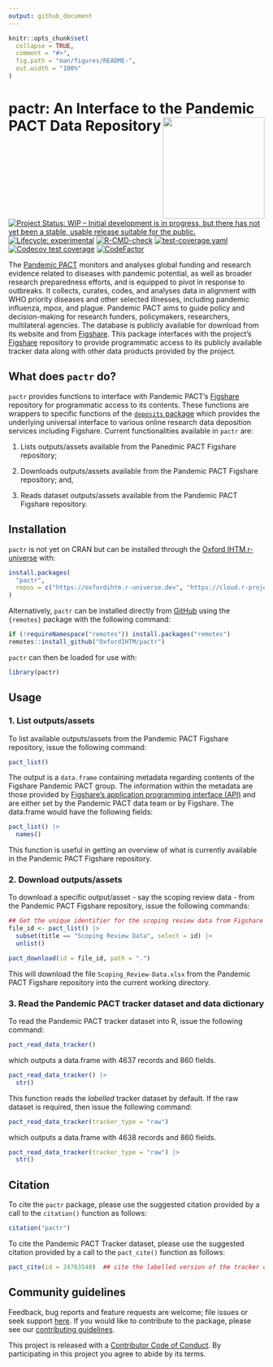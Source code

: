 ```yaml
---
output: github_document
---
```


<!-- README.md is generated from README.Rmd. Please edit that file -->

```r
knitr::opts_chunk$set(
  collapse = TRUE,
  comment = "#>",
  fig.path = "man/figures/README-",
  out.width = "100%"
)
```

# pactr: An Interface to the Pandemic PACT Data Repository <img src='man/figures/logo.png' width='200px' align='right' />

<!-- badges: start -->
[![Project Status: WIP – Initial development is in progress, but there has not yet been a stable, usable release suitable for the public.](https://www.repostatus.org/badges/latest/wip.svg)](https://www.repostatus.org/#wip)
[![Lifecycle: experimental](https://img.shields.io/badge/lifecycle-experimental-orange.svg)](https://lifecycle.r-lib.org/articles/stages.html#experimental)
[![R-CMD-check](https://github.com/OxfordIHTM/pactr/actions/workflows/R-CMD-check.yaml/badge.svg)](https://github.com/OxfordIHTM/pactr/actions/workflows/R-CMD-check.yaml)
[![test-coverage.yaml](https://github.com/OxfordIHTM/pactr/actions/workflows/test-coverage.yaml/badge.svg)](https://github.com/OxfordIHTM/pactr/actions/workflows/test-coverage.yaml)
[![Codecov test coverage](https://codecov.io/gh/OxfordIHTM/pactr/branch/main/graph/badge.svg)](https://app.codecov.io/gh/OxfordIHTM/pactr?branch=main)
[![CodeFactor](https://www.codefactor.io/repository/github/OxfordIHTM/pactr/badge)](https://www.codefactor.io/repository/github/OxfordIHTM/pactr)
<!-- badges: end -->

The [Pandemic PACT](https://www.pandemicpact.org/) monitors and analyses global funding and research evidence related to diseases with pandemic potential, as well as broader research preparedness efforts, and is equipped to pivot in response to outbreaks. It collects, curates, codes, and analyses data in alignment with WHO priority diseases and other selected illnesses, including pandemic influenza, mpox, and plague. Pandemic PACT aims to guide policy and decision-making for research funders, policymakers, researchers, multilateral agencies. The database is publicly available for download from its website and from [Figshare](https://portal.sds.ox.ac.uk/pandemicpact). This package interfaces with the project's [Figshare](https://portal.sds.ox.ac.uk/pandemicpact) repository to provide programmatic access to its publicly available tracker data along with other data products provided by the project.

## What does `pactr` do?

`pactr` provides functions to interface with Pandemic PACT's [Figshare](https://portal.sds.ox.ac.uk/pandemicpact) repository for programmatic access to its contents. These functions are wrappers to specific functions of the [`deposits` package](https://docs.ropensci.org/deposits/index.html) which provides the underlying universal interface to various online research data deposition services including Figshare. Current functionalities available in `pactr` are:

1. Lists outputs/assets available from the Panedmic PACT Figshare repository;

2. Downloads outputs/assets available from the Pandemic PACT Figshare repository; and,

3. Reads dataset outputs/assets available from the Pandemic PACT Figshare repository.

## Installation

`pactr` is not yet on CRAN but can be installed through the [Oxford IHTM r-universe](https://oxfordihtm.r-universe.dev) with:

```R
install.packages(
  "pactr",
  repos = c("https://oxfordihtm.r-universe.dev", "https://cloud.r-project.org")
)
```

Alternatively, `pactr` can be installed directly from [GitHub](https://github.com/OxfordIHTM/pactr) using the `{remotes}` package with the following command:

```R
if (!requireNamespace("remotes")) install.packages("remotes")
remotes::install_github("OxfordIHTM/pactr")
```

`pactr` can then be loaded for use with:

```r
library(pactr)
```

## Usage

### 1. List outputs/assets

To list available outputs/assets from the Pandemic PACT Figshare repository, issue the following command:

```r
pact_list()
```

The output is a `data.frame` containing metadata regarding contents of the Figshare Pandemic PACT group. The information within the metadata are those provided by [Figshare's application programming interface (API)](https://docs.figshare.com/) and are either set by the Pandemic PACT data team or by Figshare. The data.frame would have the following fields:

```r
pact_list() |>
  names()
```

This function is useful in getting an overview of what is currently available in the Pandemic PACT Figshare repository.

### 2. Download outputs/assets

To download a specific output/asset - say the scoping review data - from the Pandemic PACT Figshare repository, issue the following commands:

```r
## Get the unique identifier for the scoping review data from Figshare ----
file_id <- pact_list() |>
  subset(title == "Scoping Review Data", select = id) |>
  unlist()

pact_download(id = file_id, path = ".")
```

This will download the file `Scoping_Review-Data.xlsx` from the Pandemic PACT Figshare repository into the current working directory.

### 3. Read the Pandemic PACT tracker dataset and data dictionary

To read the Pandemic PACT tracker dataset into R, issue the following command:

```r
pact_read_data_tracker()
```

which outputs a data.frame with 4637 records and 860 fields. 

```r
pact_read_data_tracker() |>
  str()
```

This function reads the *labelled* tracker dataset by default. If the raw dataset is required, then issue the following command:

```r
pact_read_data_tracker(tracker_type = "raw")
```

which outputs a data.frame with 4638 records and 860 fields.

```r
pact_read_data_tracker(tracker_type = "raw") |>
  str()
```

## Citation

To cite the `pactr` package, please use the suggested citation provided by a call to the `citation()` function as follows:

```r
citation("pactr")
```

To cite the Pandemic PACT Tracker dataset, please use the suggested citation provided by a call to the `pact_cite()` function as follows:

```r
pact_cite(id = 24763548)  ## cite the labelled version of the tracker dataset
```

## Community guidelines

Feedback, bug reports and feature requests are welcome; file issues or seek support [here](https://github.com/OxfordIHTM/pactr/issues). If you would like to contribute to the package, please see our [contributing guidelines](https://oxford-ihtm.io/pactr/CONTRIBUTING.html).

This project is released with a [Contributor Code of Conduct](https://oxford-ihtm/pactr/CODE_OF_CONDUCT.html). By participating in this project you agree to abide by its terms.
